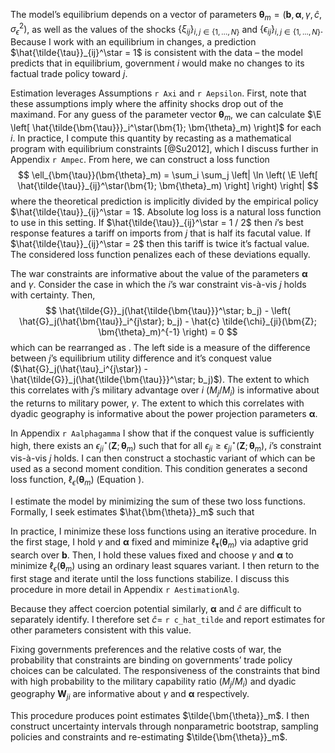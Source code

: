 The model's equilibrium depends on a vector of parameters $\bm{\theta}_m = \left( \bm{b}, \bm{\alpha}, \gamma, \hat{c}, \sigma_{\epsilon}^2 \right)$, as well as the values of the shocks $\left\{ \xi_{ij} \right\}_{i,j \in \left\{ 1, \dots, N \right\}}$ and $\left\{ \epsilon_{ij} \right\}_{i,j \in \left\{ 1, \dots, N \right\}}$. Because I work with an equilibrium in changes, a prediction $\hat{\tilde{\tau}}_{ij}^\star = 1$ is consistent with the data -- the model predicts that in equilibrium, government $i$ would make no changes to its factual trade policy toward $j$.

Estimation leverages Assumptions `r Axi` and `r Aepsilon`. First, note that these assumptions imply
\begin{equation*}
\begin{split}
\E_{\xi, \epsilon} \left[ \hat{\tilde{\bm{\tau}}}_i^\star(\bm{1}; \bm{\theta}_m) \right] = \argmax_{ \hat{\tilde{\bm{\tau}}}_i } & \quad \hat{G}_i(\hat{\tilde{\bm{\tau}}}_i; \bm{1}) \\
\text{subject to} & \quad \hat{G}_j(\hat{\tilde{\bm{\tau}}}) - \hat{G}_j(\hat{\bm{\tau}}_i^{j \star}) + \hat{c} \E_{\epsilon} \left[ \tilde{\chi}_{ji}(\bm{Z}; \bm{\theta}_m)^{-1} \right] \geq 0 \quad \text{for all } j \neq i
\end{split}
\end{equation*}
where the affinity shocks drop out of the maximand. For any guess of the parameter vector $\bm{\theta}_m$, we can calculate $\E \left[ \hat{\tilde{\bm{\tau}}}_i^\star(\bm{1}; \bm{\theta}_m) \right]$ for each $i$. In practice, I compute this quantity by recasting \ref{eq:tauTildeStarHat} as a mathematical program with equilibrium constraints [@Su2012], which I discuss further in Appendix `r Ampec`. From here, we can construct a loss function
$$
\ell_{\bm{\tau}}(\bm{\theta}_m) = \sum_i \sum_j \left| \ln \left( \E \left[ \hat{\tilde{\tau}}_{ij}^\star(\bm{1}; \bm{\theta}_m) \right] \right) \right|
$$
where the theoretical prediction is implicitly divided by the empirical policy $\hat{\tilde{\tau}}_{ij}^\star = 1$. Absolute log loss is a natural loss function to use in this setting. If $\hat{\tilde{\tau}}_{ij}^\star = 1 / 2$ then $i$'s best response features a tariff on imports from $j$ that is half its facutal value. If $\hat{\tilde{\tau}}_{ij}^\star = 2$ then this tariff is twice it's factual value. The considered loss function penalizes each of these deviations equally.

The war constraints are informative about the value of the parameters $\bm{\alpha}$ and $\gamma$. Consider the case in which the $i$'s war constraint vis-à-vis $j$ holds with certainty. Then,
$$
\hat{\tilde{G}}_j(\hat{\tilde{\bm{\tau}}}^\star; b_j) - \left( \hat{G}_j(\hat{\bm{\tau}}_i^{j\star}; b_j) - \hat{c} \tilde{\chi}_{ji}(\bm{Z}; \bm{\theta}_m)^{-1} \right) = 0
$$
which can be rearranged as
\begin{equation} \label{eq:constraintRegression}
\ln \left( \frac{ 1 }{ \hat{c}^{-1} \left( \hat{G}_j(\hat{\tau}_i^{j\star}) - \hat{\tilde{G}}_j(\hat{\tilde{\bm{\tau}}}^\star; b_j) \right) - 1 } \right) = \gamma \ln \left( \frac{ M_j }{ M_i } \right) - \bm{\alpha}^T W_{ji} + \epsilon_{ji}
\end{equation}
. The left side is a measure of the difference between $j$'s equilibrium utility difference and it's conquest value ($\hat{G}_j(\hat{\tau}_i^{j\star}) - \hat{\tilde{G}}_j(\hat{\tilde{\bm{\tau}}}^\star; b_j)$). The extent to which this correlates with $j$'s military advantage over $i$ ($M_j / M_i$) is informative about the returns to military power, $\gamma$. The extent to which this correlates with dyadic geography is informative about the power projection parameters $\bm{\alpha}$.

In Appendix `r Aalphagamma` I show that if the conquest value is sufficiently high, there exists an $\epsilon_{ji}^\star(\bm{Z}; \bm{\theta}_m)$ such that for all $\epsilon_{ji} \geq \epsilon_{ji}^\star(\bm{Z}; \bm{\theta}_m)$, $i$'s constraint vis-à-vis $j$ holds. I can then construct a stochastic variant of \ref{eq:constraintRegression} which can be used as a second moment condition. This condition generates a second loss function, $\ell_{\epsilon}(\bm{\theta}_m)$ (Equation \ref{eq:lossEpsilon}).

I estimate the model by minimizing the sum of these two loss functions. Formally, I seek estimates $\hat{\bm{\theta}}_m$ such that
\begin{equation} \label{eq:thetaLoss}
\tilde{\bm{\theta}}_m \in \argmin_{\bm{\theta}_m} \quad \ell_{\bm{\tau}}(\bm{\theta}_m) + \ell_{\epsilon}(\bm{\theta}_m)
\end{equation}

In practice, I minimize these loss functions using an iterative procedure. In the first stage, I hold $\gamma$ and $\bm{\alpha}$ fixed and miminize $\ell_{\bm{\tau}}(\bm{\theta}_m)$ via adaptive grid search over $\bm{b}$. Then, I hold these values fixed and choose $\gamma$ and $\bm{\alpha}$ to minimize $\ell_{\epsilon}(\bm{\theta}_m)$ using an ordinary least squares variant. I then return to the first stage and iterate until the loss functions stabilize. I discuss this procedure in more detail in Appendix `r AestimationAlg`. 

Because they affect coercion potential similarly, $\bm{\alpha}$ and $\hat{c}$ are difficult to separately identify. I therefore set $\hat{c} =$ `r c_hat_tilde` and report estimates for other parameters consistent with this value.

Fixing governments preferences and the relative costs of war, the probability that constraints are binding on governments' trade policy choices can be calculated. The responsiveness of the constraints that bind with high probability to the military capability ratio ($M_j / M_i$) and dyadic geography $\bm{W}_{ji}$ are informative about $\gamma$ and $\bm{\alpha}$ respectively. 

This procedure produces point estimates $\tilde{\bm{\theta}}_m$. I then construct uncertainty intervals through nonparametric bootstrap, sampling policies and constraints and re-estimating $\tilde{\bm{\theta}}_m$. 
